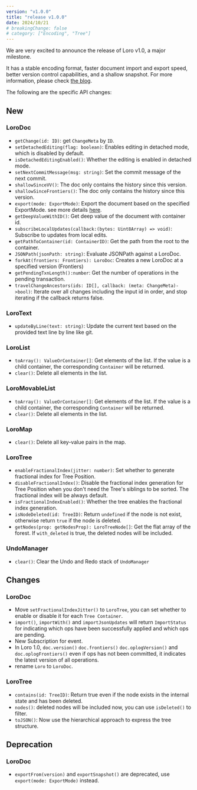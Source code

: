 ```yaml
---
version: "v1.0.0"
title: "release v1.0.0"
date: 2024/10/21
# breakingChange: false
# category: ["Encoding", "Tree"]
---
```


We are very excited to announce the release of Loro v1.0, a major milestone.

It has a stable encoding format, faster document import and export speed, better version control capabilities, and a shallow snapshot. For more information, please check [the blog](https://loro.dev/blog/v1.0).

The following are the specific API changes:

## New

### LoroDoc

- `getChange(id: ID)`: get `ChangeMeta` by `ID`.
- `setDetachedEditing(flag: boolean)`: Enables editing in detached mode, which is disabled by default.
- `isDetachedEditingEnabled()`: Whether the editing is enabled in detached mode.
- `setNextCommitMessage(msg: string)`: Set the commit message of the next commit.
- `shallowSinceVV()`: The doc only contains the history since this version.
- `shallowSinceFrontiers()`: The doc only contains the history since this version.
- `export(mode: ExportMode)`: Export the document based on the specified ExportMode. see more details [here](/docs/tutorial/encoding).
- `getDeepValueWithID()`: Get deep value of the document with container id.
- `subscribeLocalUpdates(callback:(bytes: Uint8Array) => void)`: Subscribe to updates from local edits.
- `getPathToContainer(id: ContainerID)`: Get the path from the root to the container.
- `JSONPath(jsonPath: string)`: Evaluate JSONPath against a LoroDoc.
- `forkAt(frontiers: Frontiers): LoroDoc`: Creates a new LoroDoc at a specified version (Frontiers)
- `getPendingTxnLength():number`: Get the number of operations in the pending transaction.
- `travelChangeAncestors(ids: ID[], callback: (meta: ChangeMeta)->bool)`: Iterate over all changes including the input id in order, and stop iterating if the callback returns false.

### LoroText

- `updateByLine(text: string)`: Update the current text based on the provided text line by line like git.

### LoroList

- `toArray(): ValueOrContainer[]`: Get elements of the list. If the value is a child container, the corresponding `Container` will be returned.
- `clear()`: Delete all elements in the list.

### LoroMovableList

- `toArray(): ValueOrContainer[]`: Get elements of the list. If the value is a child container, the corresponding `Container` will be returned.
- `clear()`: Delete all elements in the list.

### LoroMap

- `clear()`: Delete all key-value pairs in the map.

### LoroTree

- `enableFractionalIndex(jitter: number)`: Set whether to generate fractional index for Tree Position.
- `disableFractionalIndex()`: Disable the fractional index generation for Tree Position when
  you don't need the Tree's siblings to be sorted. The fractional index will be always default.
- `isFractionalIndexEnabled()`: Whether the tree enables the fractional index generation.
- `isNodeDeleted(id: TreeID)`: Return `undefined` if the node is not exist, otherwise return `true` if the node is deleted.
- `getNodes(prop: getNodesProp): LoroTreeNode[]`: Get the flat array of the forest. If `with_deleted` is true, the deleted nodes will be included.

### UndoManager

- `clear()`: Clear the Undo and Redo stack of `UndoManager`

## Changes

### LoroDoc

- Move `setFractionalIndexJitter()` to `LoroTree`, you can set whether to enable or disable it for each `Tree Container`.
- `import()`, `importWith()` and `importJsonUpdates` will return `ImportStatus` for indicating which ops have been successfully applied and which ops are pending.
- New Subscription for event.
- In Loro 1.0, `doc.version()` `doc.frontiers()` `doc.oplogVersion()` and `doc.oplogFrontiers()` even if ops has not been committed, it indicates the latest version of all operations.
- rename `Loro` to `LoroDoc`.

### LoroTree

- `contains(id: TreeID)`: Return true even if the node exists in the internal state and has been deleted.
- `nodes()`: deleted nodes will be included now, you can use `isDeleted()` to filter.
- `toJSON()`: Now use the hierarchical approach to express the tree structure.

## Deprecation

### LoroDoc

- `exportFrom(version)` and `exportSnapshot()` are deprecated, use `export(mode: ExportMode)` instead.
